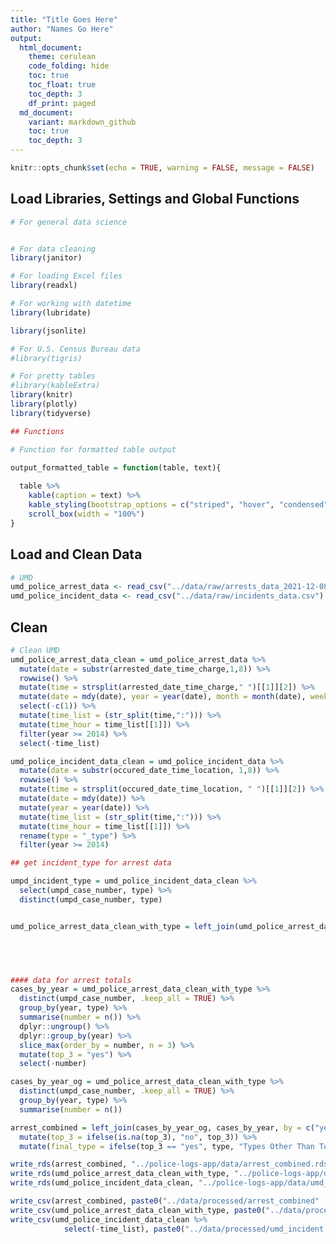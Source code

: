 ```yaml
---
title: "Title Goes Here"
author: "Names Go Here" 
output:
  html_document:
    theme: cerulean
    code_folding: hide
    toc: true
    toc_float: true
    toc_depth: 3
    df_print: paged
  md_document:
    variant: markdown_github
    toc: true
    toc_depth: 3
---
```

```r
knitr::opts_chunk$set(echo = TRUE, warning = FALSE, message = FALSE)
```



## Load Libraries, Settings and Global Functions
```r
# For general data science


# For data cleaning
library(janitor)

# For loading Excel files
library(readxl)

# For working with datetime
library(lubridate)

library(jsonlite)

# For U.S. Census Bureau data
#library(tigris)

# For pretty tables
#library(kableExtra)
library(knitr)
library(plotly)
library(tidyverse)

## Functions 

# Function for formatted table output

output_formatted_table = function(table, text){
  
  table %>% 
    kable(caption = text) %>%
    kable_styling(bootstrap_options = c("striped", "hover", "condensed", "responsive"), font_size = 14, fixed_thead = T) %>%
    scroll_box(width = "100%")
}

```
## Load and Clean Data

```r
# UMD
umd_police_arrest_data <- read_csv("../data/raw/arrests_data_2021-12-08.csv")
umd_police_incident_data <- read_csv("../data/raw/incidents_data.csv")

```

## Clean

```r

# Clean UMD
umd_police_arrest_data_clean = umd_police_arrest_data %>% 
  mutate(date = substr(arrested_date_time_charge,1,8)) %>% 
  rowwise() %>% 
  mutate(time = strsplit(arrested_date_time_charge," ")[[1]][2]) %>% 
  mutate(date = mdy(date), year = year(date), month = month(date), week_day = wday(date,  label = TRUE, abbr = TRUE)) %>% 
  select(-c(1)) %>% 
  mutate(time_list = (str_split(time,":"))) %>% 
  mutate(time_hour = time_list[[1]]) %>% 
  filter(year >= 2014) %>% 
  select(-time_list)

umd_police_incident_data_clean = umd_police_incident_data %>% 
  mutate(date = substr(occured_date_time_location, 1,8)) %>% 
  rowwise() %>% 
  mutate(time = strsplit(occured_date_time_location, " ")[[1]][2]) %>% 
  mutate(date = mdy(date)) %>% 
  mutate(year = year(date)) %>%
  mutate(time_list = (str_split(time,":"))) %>% 
  mutate(time_hour = time_list[[1]]) %>% 
  rename(type = "_type") %>% 
  filter(year >= 2014)

## get incident_type for arrest data

umpd_incident_type = umd_police_incident_data_clean %>% 
  select(umpd_case_number, type) %>% 
  distinct(umpd_case_number, type)


umd_police_arrest_data_clean_with_type = left_join(umd_police_arrest_data_clean, umpd_incident_type, by = "umpd_case_number")
  




#### data for arrest totals
cases_by_year = umd_police_arrest_data_clean_with_type %>% 
  distinct(umpd_case_number, .keep_all = TRUE) %>% 
  group_by(year, type) %>% 
  summarise(number = n()) %>% 
  dplyr::ungroup() %>% 
  dplyr::group_by(year) %>% 
  slice_max(order_by = number, n = 3) %>% 
  mutate(top_3 = "yes") %>% 
  select(-number)

cases_by_year_og = umd_police_arrest_data_clean_with_type %>% 
  distinct(umpd_case_number, .keep_all = TRUE) %>% 
  group_by(year, type) %>% 
  summarise(number = n()) 

arrest_combined = left_join(cases_by_year_og, cases_by_year, by = c("year", "type")) %>% 
  mutate(top_3 = ifelse(is.na(top_3), "no", top_3)) %>% 
  mutate(final_type = ifelse(top_3 == "yes", type, "Types Other Than Top 3"))

write_rds(arrest_combined, "../police-logs-app/data/arrest_combined.rds")
write_rds(umd_police_arrest_data_clean_with_type, "../police-logs-app/data/umd_arrest.rds")
write_rds(umd_police_incident_data_clean, "../police-logs-app/data/umd_incident.rds")

write_csv(arrest_combined, paste0("../data/processed/arrest_combined" , today() , ".csv"))
write_csv(umd_police_arrest_data_clean_with_type, paste0("../data/processed/umd_arrest.rds" , today() , ".csv"))
write_csv(umd_police_incident_data_clean %>% 
            select(-time_list), paste0("../data/processed/umd_incident.rds" , today() , ".csv"))

```




